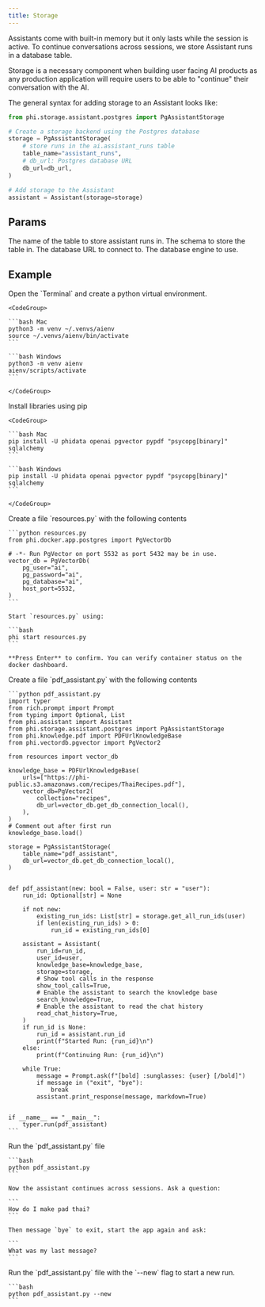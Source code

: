 ```yaml
---
title: Storage
---
```


Assistants come with built-in memory but it only lasts while the session is active. To continue conversations across sessions, we store Assistant runs in a database table.

Storage is a necessary component when building user facing AI products as any production application will require users to be able to "continue" their conversation with the AI.

The general syntax for adding storage to an Assistant looks like:

```python storage.py
from phi.storage.assistant.postgres import PgAssistantStorage

# Create a storage backend using the Postgres database
storage = PgAssistantStorage(
    # store runs in the ai.assistant_runs table
    table_name="assistant_runs",
    # db_url: Postgres database URL
    db_url=db_url,
)

# Add storage to the Assistant
assistant = Assistant(storage=storage)
```

## Params

<ResponseField name="table_name" type="str">
  The name of the table to store assistant runs in.
</ResponseField>
<ResponseField name="schema" type="str" default="ai">
  The schema to store the table in.
</ResponseField>
<ResponseField name="db_url" type="str">
  The database URL to connect to.
</ResponseField>
<ResponseField name="db_engine" type="Engine">
  The database engine to use.
</ResponseField>

## Example

<Steps>
  <Step title="Create a virtual environment">
    Open the `Terminal` and create a python virtual environment.

    <CodeGroup>

    ```bash Mac
    python3 -m venv ~/.venvs/aienv
    source ~/.venvs/aienv/bin/activate
    ```

    ```bash Windows
    python3 -m venv aienv
    aienv/scripts/activate
    ```

    </CodeGroup>

  </Step>
  <Step title="Install libraries">
    Install libraries using pip

    <CodeGroup>

    ```bash Mac
    pip install -U phidata openai pgvector pypdf "psycopg[binary]" sqlalchemy
    ```

    ```bash Windows
    pip install -U phidata openai pgvector pypdf "psycopg[binary]" sqlalchemy
    ```

    </CodeGroup>

  </Step>
  <Step title="Run PgVector">
    Create a file `resources.py` with the following contents

    ```python resources.py
    from phi.docker.app.postgres import PgVectorDb

    # -*- Run PgVector on port 5532 as port 5432 may be in use.
    vector_db = PgVectorDb(
        pg_user="ai",
        pg_password="ai",
        pg_database="ai",
        host_port=5532,
    )
    ```

    Start `resources.py` using:

    ```bash
    phi start resources.py
    ```

    **Press Enter** to confirm. You can verify container status on the docker dashboard.

  </Step>
  <Step title="Create an assistant with storage">
    Create a file `pdf_assistant.py` with the following contents

    ```python pdf_assistant.py
    import typer
    from rich.prompt import Prompt
    from typing import Optional, List
    from phi.assistant import Assistant
    from phi.storage.assistant.postgres import PgAssistantStorage
    from phi.knowledge.pdf import PDFUrlKnowledgeBase
    from phi.vectordb.pgvector import PgVector2

    from resources import vector_db

    knowledge_base = PDFUrlKnowledgeBase(
        urls=["https://phi-public.s3.amazonaws.com/recipes/ThaiRecipes.pdf"],
        vector_db=PgVector2(
            collection="recipes",
            db_url=vector_db.get_db_connection_local(),
        ),
    )
    # Comment out after first run
    knowledge_base.load()

    storage = PgAssistantStorage(
        table_name="pdf_assistant",
        db_url=vector_db.get_db_connection_local(),
    )


    def pdf_assistant(new: bool = False, user: str = "user"):
        run_id: Optional[str] = None

        if not new:
            existing_run_ids: List[str] = storage.get_all_run_ids(user)
            if len(existing_run_ids) > 0:
                run_id = existing_run_ids[0]

        assistant = Assistant(
            run_id=run_id,
            user_id=user,
            knowledge_base=knowledge_base,
            storage=storage,
            # Show tool calls in the response
            show_tool_calls=True,
            # Enable the assistant to search the knowledge base
            search_knowledge=True,
            # Enable the assistant to read the chat history
            read_chat_history=True,
        )
        if run_id is None:
            run_id = assistant.run_id
            print(f"Started Run: {run_id}\n")
        else:
            print(f"Continuing Run: {run_id}\n")

        while True:
            message = Prompt.ask(f"[bold] :sunglasses: {user} [/bold]")
            if message in ("exit", "bye"):
                break
            assistant.print_response(message, markdown=True)


    if __name__ == "__main__":
        typer.run(pdf_assistant)
    ```

  </Step>
  <Step title="Run the assistant">
    Run the `pdf_assistant.py` file

    ```bash
    python pdf_assistant.py
    ```

    Now the assistant continues across sessions. Ask a question:

    ```
    How do I make pad thai?
    ```

    Then message `bye` to exit, start the app again and ask:

    ```
    What was my last message?
    ```

  </Step>
  <Step title="Start a new run">
    Run the `pdf_assistant.py` file with the `--new` flag to start a new run.

    ```bash
    python pdf_assistant.py --new
    ```

  </Step>
</Steps>

<Snippet file="message-us-discord.mdx" />
